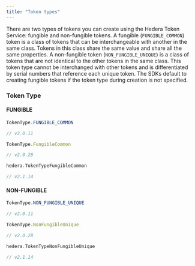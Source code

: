 ```yaml
---
title: "Token types"
---
```



There are two types of tokens you can create using the Hedera Token Service: fungible and non-fungible tokens. A fungible (`FUNGIBLE_COMMON`) token is a class of tokens that can be interchangeable with another in the same class. Tokens in this class share the same value and share all the same properties. A non-fungible token (`NON_FUNGIBLE_UNIQUE`) is a class of tokens that are not identical to the other tokens in the same class. This token type cannot be interchanged with other tokens and is differentiated by serial numbers that reference each unique token. The SDKs default to creating fungible tokens if the token type during creation is not specified.

### Token Type

#### **FUNGIBLE**

<CodeGroup>

```java Java
TokenType.FUNGIBLE_COMMON

// v2.0.11
```


```javascript JavaScript
TokenType.FungibleCommon

// v2.0.28
```


```go Go
hedera.TokenTypeFungibleCommon

// v2.1.14
```

</CodeGroup>

#### **NON-FUNGIBLE**

<CodeGroup>

```java Java
TokenType.NON_FUNGIBLE_UNIQUE

// v2.0.11
```


```javascript JavaScript
TokenType.NonFungibleUnique

// v2.0.28
```


```go Go
hedera.TokenTypeNonFungibleUnique

// v2.1.14
```

</CodeGroup>
